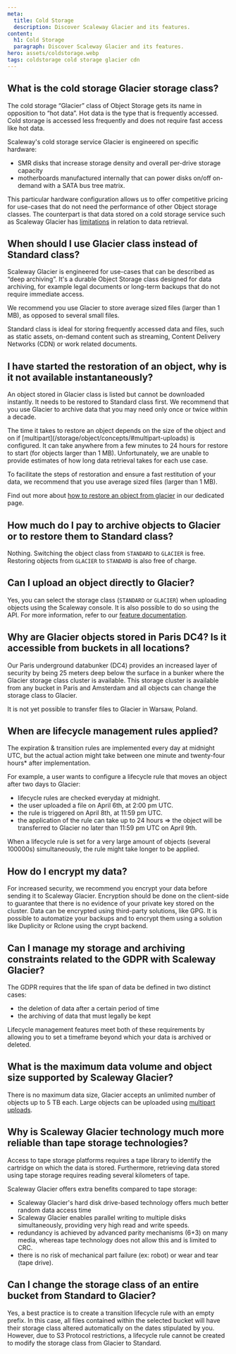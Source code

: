 ```yaml
---
meta:
  title: Cold Storage
  description: Discover Scaleway Glacier and its features.
content:
  h1: Cold Storage
  paragraph: Discover Scaleway Glacier and its features.
hero: assets/coldstorage.webp
tags: coldstorage cold storage glacier cdn 
---
```


## What is the cold storage Glacier storage class?

The cold storage “Glacier” class of Object Storage gets its name in opposition to “hot data”. Hot data is the type that is frequently accessed. Cold storage is accessed less frequently and does not require fast access like hot data. 

Scaleway's cold storage service Glacier is engineered on specific hardware:

- SMR disks that increase storage density and overall per-drive storage capacity
- motherboards manufactured internally that can power disks on/off on-demand with a SATA bus tree matrix.

This particular hardware configuration allows us to offer competitive pricing for use-cases that do not need the performance of other Object storage classes. The counterpart is that data stored on a cold storage service such as Scaleway Glacier has [limitations](#i-have-started-the-restoration-of-an-object-why-is-it-not-available-instantaneously) in relation to data retrieval.

## When should I use Glacier class instead of Standard class?

Scaleway Glacier is engineered for use-cases that can be described as “deep archiving”. It's a durable Object Storage class designed for data archiving, for example legal documents or long-term backups that do not require immediate access.

<Message type="important">
  We recommend you use Glacier to store average sized files (larger than 1 MB), as opposed to several small files. 
</Message>

Standard class is ideal for storing frequently accessed data and files, such as static assets, on-demand content such as streaming, Content Delivery Networks (CDN) or work related documents.

## I have started the restoration of an object, why is it not available instantaneously?

An object stored in Glacier class is listed but cannot be downloaded instantly. It needs to be restored to Standard class first.
We recommend that you use Glacier to archive data that you may need only once or twice within a decade. 

<Message type="important">
  The time it takes to restore an object depends on the size of the object and on if [multipart](/storage/object/concepts/#multipart-uploads) is configured. It can take anywhere from a few minutes to 24 hours for restore to start (for objects larger than 1 MB). 
  Unfortunately, we are unable to provide estimates of how long data retrieval takes for each use case.

  To facilitate the steps of restoration and ensure a fast restitution of your data, we recommend that you use average sized files (larger than 1 MB).
</Message>

Find out more about [how to restore an object from glacier](/storage/object/how-to/restore-an-object-from-glacier) in our dedicated page.
 
## How much do I pay to archive objects to Glacier or to restore them to Standard class?
 
Nothing. Switching the object class from `STANDARD` to `GLACIER` is free.
Restoring objects from `GLACIER` to `STANDARD` is also free of charge.
 
## Can I upload an object directly to Glacier?
 
Yes, you can select the storage class (`STANDARD` or `GLACIER`) when uploading objects using the Scaleway console. It is also possible to do so using the API. For more information, refer to our [feature documentation](/storage/object/how-to/edit-storage-class/).
 
## Why are Glacier objects stored in Paris DC4? Is it accessible from buckets in all locations?
 
Our Paris underground databunker (DC4) provides an increased layer of security by being 25 meters deep below the surface in a bunker where the Glacier storage class cluster is available.
This storage cluster is available from any bucket in Paris and Amsterdam and all objects can change the storage class to Glacier.
 
<Message type="important">
  It is not yet possible to transfer files to Glacier in Warsaw, Poland.
</Message>

 
## When are lifecycle management rules applied?
 
The expiration & transition rules are implemented every day at midnight UTC, but the actual action might take between one minute and twenty-four hours* after implementation.
 
For example, a user wants to configure a lifecycle rule that moves an object after two days to Glacier:
 
- lifecycle rules are checked everyday at midnight.
- the user uploaded a file on April 6th, at 2:00 pm UTC.
- the rule is triggered on April 8th, at 11:59 pm UTC.
- the application of the rule can take up to 24 hours
⇒ the object will be transferred to Glacier no later than 11:59 pm UTC on April 9th.

<Message type="note">
  When a lifecycle rule is set for a very large amount of objects (several 100000s) simultaneously, the rule might take longer to be applied.
</Message>

 
## How do I encrypt my data?
 
For increased security, we recommend you encrypt your data before sending it to Scaleway Glacier.
Encryption should be done on the client-side to guarantee that there is no evidence of your private key stored on the cluster.
Data can be encrypted using third-party solutions, like GPG. It is possible to automatize your backups and to encrypt them using a solution like Duplicity or Rclone using the crypt backend.
 
## Can I manage my storage and archiving constraints related to the GDPR with Scaleway Glacier?
 
The GDPR requires that the life span of data be defined in two distinct cases:

- the deletion of data after a certain period of time
- the archiving of data that must legally be kept

Lifecycle management features meet both of these requirements by allowing you to set a timeframe beyond which your data is archived or deleted.
 
## What is the maximum data volume and object size supported by Scaleway Glacier?
 
There is no maximum data size, Glacier accepts an unlimited number of objects up to 5 TB each.
Large objects can be uploaded using [multipart uploads](/storage/object/api-cli/multipart-uploads/).
 
## Why is Scaleway Glacier technology much more reliable than tape storage technologies?
 
Access to tape storage platforms requires a tape library to identify the cartridge on which the data is stored. Furthermore, retrieving data stored using tape storage requires reading several kilometers of tape.
 
Scaleway Glacier offers extra benefits compared to tape storage:

- Scaleway Glacier's hard disk drive-based technology offers much better random data access time
- Scaleway Glacier enables parallel writing to multiple disks simultaneously, providing very high read and write speeds. 
- redundancy is achieved by advanced parity mechanisms (6+3) on many media, whereas tape technology does not allow this and is limited to CRC. 
- there is no risk of mechanical part failure (ex: robot) or wear and tear (tape drive).


## Can I change the storage class of an entire bucket from Standard to Glacier?
 
Yes, a best practice is to create a transition lifecycle rule with an empty prefix.
In this case, all files contained within the selected bucket will have their storage class altered automatically on the dates stipulated by you.
However, due to S3 Protocol restrictions, a lifecycle rule cannot be created to modify the storage class from Glacier to Standard.

